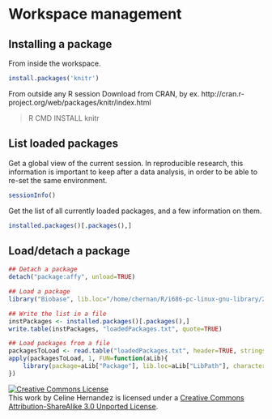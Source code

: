 Workspace management
========================================================

Installing a package
--------------------------------------------------------------------------------

From inside the workspace.
```r
install.packages('knitr')
```

From outside any R session
Download from CRAN, by ex. http://cran.r-project.org/web/packages/knitr/index.html

> R CMD INSTALL knitr

List loaded packages
--------------------------------------------------------------------------------

Get a global view of the current session. In reproducible research, this information is important to keep after a data analysis, in order to be able to re-set the same environment.

```r
sessionInfo()
```

Get the list of all currently loaded packages, and a few information on them.

```r
installed.packages()[.packages(),]
```

Load/detach a package
--------------------------------------------------------------------------------

```r
## Detach a package
detach("package:affy", unload=TRUE)

## Load a package
library("Biobase", lib.loc="/home/chernan/R/i686-pc-linux-gnu-library/2.15")

## Write the list in a file
instPackages <- installed.packages()[.packages(),]
write.table(instPackages, "loadedPackages.txt", quote=TRUE)

## Load packages from a file
packagesToLoad <- read.table("loadedPackages.txt", header=TRUE, stringsAsFactors=FALSE)
apply(packagesToLoad, 1, FUN=function(aLib){ 
    library(package=aLib["Package"], lib.loc=aLib["LibPath"], character.only=TRUE)
})
```


<a rel="license" href="http://creativecommons.org/licenses/by-sa/3.0/deed.en_US"><img alt="Creative Commons License" style="border-width:0" src="http://i.creativecommons.org/l/by-sa/3.0/80x15.png" /></a><br />This work by <span xmlns:cc="http://creativecommons.org/ns#" property="cc:attributionName">Celine Hernandez</span> is licensed under a <a rel="license" href="http://creativecommons.org/licenses/by-sa/3.0/deed.en_US">Creative Commons Attribution-ShareAlike 3.0 Unported License</a>.